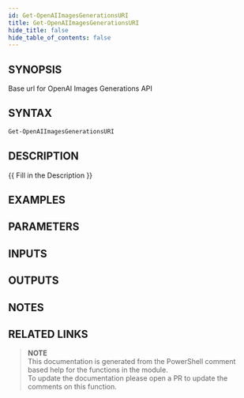 ```yaml
---
id: Get-OpenAIImagesGenerationsURI
title: Get-OpenAIImagesGenerationsURI
hide_title: false
hide_table_of_contents: false
---
```


## SYNOPSIS

Base url for OpenAI Images Generations API

## SYNTAX

```powershell
Get-OpenAIImagesGenerationsURI
```

## DESCRIPTION

{{ Fill in the Description }}

## EXAMPLES

## PARAMETERS

## INPUTS

## OUTPUTS

## NOTES

## RELATED LINKS

> **NOTE**  
> This documentation is generated from the PowerShell comment based help for the functions in the module.  
> To update the documentation please open a PR to update the comments on this function.
